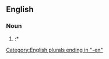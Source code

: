 ==English==

===Noun===
{{head|en|noun plural form}}

# {{plural of|foeman|lang=en}}
#:* {{quote-book|year=2005
|year_published=
|edition=
|editor=
|author={{w|Steven Pressfield}}
|title=Gates of Fire: An Epic Novel of the Battle of Thermopylae
|chapter=
|url=http://books.google.com/books?id=vcxlHkUGf_wC&dq=gates+of+fire&hl=en&sa=X&ei=RDc1T_CUDoOJgwfE-ZjoBQ&redir_esc=y
|genre=Historical Fiction
|publisher=Random House
|isbn=9780553383683
|page=
|passage=Who were these '''foemen''', who had taken with them to the house of the dead ten, or as some reports said, as many as twenty for every one of their own fallen?
}}

[[Category:English plurals ending in "-en"]]